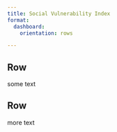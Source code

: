 ```yaml
---
title: Social Vulnerability Index
format: 
  dashboard:
    orientation: rows

---
```


## Row {height=50%}

some text




## Row {height=50%}

more text



